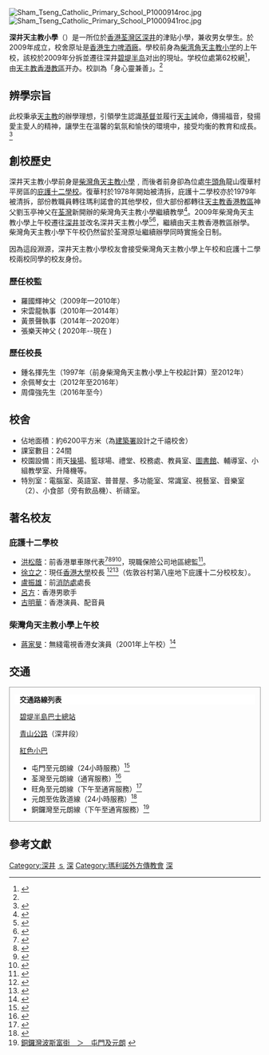 {{Infobox_School |
name = 深井天主教小學
| image = [[File:深井天主教小學.JPG|240px]]
| established = 2009年
| type = 津贴小學
| president =   
| principal = 周偉強先生
| vice_principal = 陳寶國先生、潘惠玲女士、馮朗先生
| enrollment = 600多个
| free_label = 級別
| free_text = 小一至小六
| location = [[新界|新界]][[荃灣|荃灣]][[青山公路|青山公路]]深井段37號
| information = （852）2490 3912
| website = http://www.stcpri.edu.hk/
}}
[[File:Sham_Tseng_Catholic_Primary_School_P1000914roc.jpg|thumb]]
[[File:Sham_Tseng_Catholic_Primary_School_P1000941roc.jpg|thumb]]

'''深井天主教小學'''（{{lang-en|'''Sham Tseng Catholic Primary School'''}}）是一所位於[[香港|香港]][[荃灣区|荃灣区]][[深井|深井]]的津贴小學，兼收男女學生。於2009年成立，校舍原址是[[香港生力啤|香港生力啤酒廠]]。學校前身為[[柴湾角天主教小学|柴湾角天主教小学]]的上午校，該校於2009年分拆並遷往深井[[碧堤半岛|碧堤半岛]]对出的現址。学校位處第62校網<ref>{{cite web|url=http://www.chsc.hk/primary/tc/print/school_117.pdf|title=家庭與學校合作事宜委員會|accessdate=2011-05-31}}{{dead link|date=2018年3月 |bot=InternetArchiveBot |fix-attempted=yes }}</ref>，由[[天主教香港教區|天主教香港教區]]开办。校訓為「身心靈兼善」。<ref name="official web" />

==辨學宗旨==
此校秉承[[天主教|天主教]]的辦學理想，引領學生認識[[基督|基督]]並履行[[基督教的神|天主]]誡命，傳揚福音，發揚愛主愛人的精神，讓學生在溫馨的氣氛和愉快的環境中，接受均衡的教育和成長。<ref name="official web">{{cite web|url=http://www.stcpri.edu.hk/SchInfo.html|title=深井天主教小學網頁|accessdate=2011-05-31}}{{dead link|date=2018年1月 |bot=InternetArchiveBot |fix-attempted=yes }}</ref>

==創校歷史==
深井天主教小學前身是[[柴灣角天主教小學|柴灣角天主教小學]]﹐而後者前身卻為位處[[牛頭角|牛頭角]]龍山復華村平房區的[[庇護十二學校|庇護十二學校]]。復華村於1978年開始被清拆，庇護十二學校亦於1979年被清拆，部份教職員轉往瑪利諾會的其他學校，但大部份都轉往[[天主教香港教區|天主教香港教區]]神父劉玉亭神父在[[荃灣|荃灣]]新開辦的柴灣角天主教小學繼續教學<ref>{{cite web|url= https://sites.google.com/site/stcpsaa/zui-xin-xiao-xi|title= 深井天主教小學致庇謢十二學校校友、柴灣角天主教小學上午校校友及深井天主教小學校友|accessdate=2011-05-22}}</ref>。2009年柴灣角天主教小學上午校遷往[[深井|深井]]並改名深井天主教小學<ref>{{cite web|url= http://cwkama.xanga.com/|title= 柴灣角天主教小學校友會網頁|accessdate= 2011-05-29|archive-date= 2010-11-02|archive-url= https://web.archive.org/web/20101102193432/http://cwkama.xanga.com/|dead-url= no}}</ref><ref>{{cite web|url=http://www.stcpri.edu.hk/SchInfo.html|title=深井天主教小學歷史|accessdate=2011-05-29}}{{dead link|date=2018年1月 |bot=InternetArchiveBot |fix-attempted=yes }}</ref>，繼續由天主教香港教區辦學。柴灣角天主教小學下午校仍然留於荃灣原址繼續辦學同時實施全日制。

因為這段淵源，深井天主教小學校友會接受柴灣角天主教小學上午校和庇護十二學校兩校同學的校友身份。

===歷任校監===
*羅國輝神父（2009年—2010年）
*宋雲龍執事（2010年—2014年）
*黃景聲執事（2014年--2020年）
*張樂天神父 ( 2020年--現在 )

===歷任校長===
*鍾名揮先生（1997年（前身柴灣角天主教小學上午校起計算）至2012年）
*余佩琴女士（2012年至2016年）
*周偉強先生（2016年至今）

==校舍==
*佔地面積：約6200平方米（為[[建築署|建築署]]設計之千禧校舍）
*課室數目：24間
*校園設備：雨天[[操場|操場]]、籃球場、禮堂、校務處、教員室、[[圖書館|圖書館]]、輔導室、小組教學室、升降機等。
*特別室：電腦室、英語室、普普屋、多功能室、常識室、視藝室、音樂室（2）、小食部（旁有飲品機）、祈禱室。

==著名校友==
===庇護十二學校===
*[[洪松蔭|洪松蔭]]：前香港單車隊代表<ref>{{cite web|url= http://trans.wenweipo.com/gb/paper.wenweipo.com/2011/03/25/SP1103250008.htm|title= 2011年3月25日 洪松荫赞进取 如猛兽出笼|accessdate= 2011-05-28|deadurl= yes|archiveurl= https://web.archive.org/web/20150723094151/http://trans.wenweipo.com/gb/paper.wenweipo.com/2011/03/25/SP1103250008.htm|archivedate= 2015年7月23日}}</ref><ref>{{cite web|url=http://202.181.214.92/forum/viewthread.php?action=printable&tid=2592281|title=大眾論壇|accessdate=2011-05-28}}{{dead link|date=2018年1月 |bot=InternetArchiveBot |fix-attempted=yes }}</ref><ref>{{cite web|url= http://hk.myblog.yahoo.com/ilove911turbo/article?mid=120&fid=-1&action=prev|title= 前功盡廢單車隊出車|accessdate= 2011-05-28|archive-date= 2012-07-09|archive-url= https://archive.is/20120709073413/http://hk.myblog.yahoo.com/ilove911turbo/article?mid=120&fid=-1&action=prev|dead-url= no}}</ref><ref>{{cite web|url= http://www.c2000.cn/printpage.asp?boardid=50&id=513321|title= 《骑行乐》( 2008年 第2期)|accessdate= 2011-05-28|archive-date= 2014-10-25|archive-url= https://web.archive.org/web/20141025193901/http://www.c2000.cn/printpage.asp?boardid=50&id=513321|dead-url= no}}</ref>，現職保險公司地區總監<ref>{{cite web|url=http://www.hungchungyam.com/career_road.html|title=松頭再來 洪松蔭的人生路|accessdate=2011-05-28|deadurl=yes|archiveurl=https://web.archive.org/web/20110128092518/http://hungchungyam.com/career_road.html|archivedate=2011-01-28}}</ref>。
*[[徐立之|徐立之]]：現任[[香港大學|香港大學]]校長 <ref>{{cite web|url=  http://paper.wenweipo.com/2008/08/27/MR0808270001.htm|title=  文匯報2008年8月27日 基因學家變校長 台前幕後作貢獻|accessdate=  2011-05-29|archive-date=  2010-04-23|archive-url=  https://web.archive.org/web/20100423211708/http://paper.wenweipo.com/2008/08/27/MR0808270001.htm|dead-url=  no}}</ref><ref>{{cite web|url=http://www.chinesetime.com.tw/content.asp?id=996&Page=2&cid=306|title=華人時代|accessdate=2011-05-29|deadurl=yes|archiveurl=https://archive.is/20120721214705/http://www.chinesetime.com.tw/content.asp?id=996&Page=2&cid=306|archivedate=2012-07-21}}</ref>（佐敦谷村第八座地下庇護十二分校校友）。
*[[盧振雄|盧振雄]]：前[[消防處|消防處]]處長
*[[呂方|呂方]]：香港男歌手
*[[古明華|古明華]]：香港演員、配音員

===柴灣角天主教小學上午校===
*[[蔣家旻|蔣家旻]]：無綫電視香港女演員（2001年上午校）<ref name="Angel Chiang's primary school, print screened on 2018-8-4">{{Cite web |url=https://drive.google.com/file/d/12CnN7CixOt2kFV6GnxVtwutka-yPpBCv/view?usp=sharing |title=Angel Chiang's primary school, print screened on 2018-8-4 |access-date=2020-06-06 |archive-date=2021-11-08 |archive-url=https://web.archive.org/web/20211108190300/https://drive.google.com/file/d/12CnN7CixOt2kFV6GnxVtwutka-yPpBCv/view?usp=sharing |dead-url=no }}</ref>

==交通==
<div class="NavFrame" style="clear: no; border: 1px solid #999; margin: 0 auto; padding: 0 10px">
<div class="NavHead" style="background: #FFFFFF; margin: 0 auto; padding: 0 10px">'''交通路線列表'''</div>
<div class="NavContent" style="margin: 0 auto; padding: 0 10px">
;[[碧堤半島巴士總站|碧堤半島巴士總站]]
{{新界專線小巴簡單列表|96C|302|308A}}

;[[青山公路|青山公路]]（深井段）
{{九龍新界巴士簡單列表|48P|52X|53|234A|234B|234C|234D|261B|N252}}
{{過海隧道巴士簡單列表|962B|962E|962N}}
{{大嶼山巴士簡單列表|A38}}
{{新界居民巴士簡單列表|NR336}}
{{新界專線小巴簡單列表|96|96C|96M|302|308A|308M}}
;[[紅色小巴|紅色小巴]]
*屯門至元朗線（24小時服務）<ref>{{Cite web |url=http://www.16seats.net/chi/rmb/r_n60.html |title=屯門置樂花園　—　元朗元朗康樂路 |accessdate=2018-07-03 |archive-date=2016-10-02 |archive-url=https://web.archive.org/web/20161002070146/http://www.16seats.net/chi/rmb/r_n60.html |dead-url=yes }}</ref>
*荃灣至元朗線（通宵服務）<ref>{{Cite web |url=http://www.16seats.net/chi/rmb/r_n53.html |title=荃灣荃灣千色匯　＞　屯門及元朗 |access-date=2018-07-03 |archive-url=https://web.archive.org/web/20170202132310/http://www.16seats.net/chi/rmb/r_n53.html |archive-date=2017-02-02 |dead-url=yes }}</ref>
*旺角至元朗線（下午至通宵服務）<ref>{{Cite web |url=http://www.16seats.net/chi/rmb/r_kn60.html |title=旺角新填地街　＞　屯門及元朗 |access-date=2018-07-03 |archive-url=https://web.archive.org/web/20161229134419/http://www.16seats.net/chi/rmb/r_kn60.html |archive-date=2016-12-29 |dead-url=yes }}</ref>
*元朗至佐敦道線（24小時服務）<ref>{{Cite web |url=http://www.16seats.net/chi/rmb/r_kn68.html |title=佐敦道白加士街　—　屯門及元朗 |access-date=2018-07-03 |archive-url=https://web.archive.org/web/20170128123953/http://www.16seats.net/chi/rmb/r_kn68.html |archive-date=2017-01-28 |dead-url=yes }}</ref>
*銅鑼灣至元朗線（下午至通宵服務）<ref>[http://www.16seats.net/chi/rmb/r_hn68.html 銅鑼灣波斯富街　＞　屯門及元朗] {{webarchive|url=https://web.archive.org/web/20161002081352/http://www.16seats.net/chi/rmb/r_hn68.html |date=2016-10-02 }}</ref>
</div></div>

==參考文獻==
{{reflist|2}}
{{香港天主教小學}}
[[Category:深井|Category:深井]]
[[Category:荃灣區小學|ｓ]]
[[Category:香港天主教學校|深]]
[[Category:瑪利諾外方傳教會|Category:瑪利諾外方傳教會]]
[[Category:2009年創建的教育機構|深]]